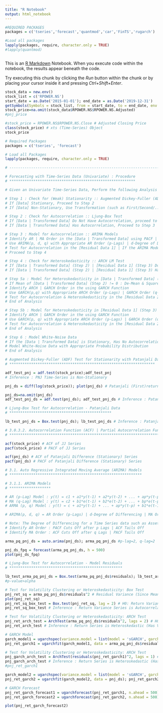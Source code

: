 ---
title: "R Notebook"
output: html_notebook
---

```{r}
#REQUIRED PACKAGES
packages = c('tseries','forecast','quantmod','car','FinTS','rugarch')

#Load all packages
lapply(packages, require, character.only = TRUE)
#lapply(quantmod)



```

This is an [R Markdown](http://rmarkdown.rstudio.com) Notebook. When you execute code within the notebook, the results appear beneath the code.

Try executing this chunk by clicking the *Run* button within the chunk or by placing your cursor inside it and pressing *Ctrl+Shift+Enter*.

```{r}
stock_data = new.env()
stock_list = c('RPOWER.NS')
start_date = as.Date('2015-01-01'); end_date = as.Date('2019-12-31')
getSymbols(Symbols = stock_list, from = start_date, to = end_date, env = stock_data)
stock_price=na.omit(stock_data$RPOWER.NS$RPOWER.NS.Adjusted)
#pnj_price

#stock_price = RPOWER.NS$RPOWER.NS.Close # Adjusted Closing Price
class(stock_price) # xts (Time-Series) Object
stock_price
```

```{r}
# Required Packages
packages = c('tseries', 'forecast') 

# Load all Packages
lapply(packages, require, character.only = TRUE) 
```

```{r}
# ---------------------------------------------------------------------------------------------

# Forecasting with Time-Series Data (Univariate) : Procedure
# **********************************************************

# Given an Univariate Time-Series Data, Perform the following Analysis :

# Step 1 : Check for (Weak) Stationarity :: Augmented Dickey-Fuller (ADF) Test
# If [Data] Stationary, Proceed to Step 2
# If [Data] Non-Stationary, Use Transformation (such as First/Second/... Difference | Log | ...) to Transform the Data and Check for Stationarity (Step 1)

# Step 2 : Check for Autocorrelation :: Ljung-Box Test 
# If [Data | Transformed Data] Do Not Have Autocorrelation, proceed to Step 4
# If [Data | Transformed Data] Has Autocorrelation, Proceed to Step 3

# Step 3 : Model for Autocorrelation :: ARIMA Models
# Identify AR | MA Order in the [Data | Transformed Data] using PACF | ACF Plots
# Use ARIMA(p, d, q) with Appropriate AR Order (p-Lags) | d-Degree of Differencing | MA Order (q-Lags) using PACF | ACF Information to Model the [Data | Transformed Data]
# Test for Autocorrelation in the [Residual Data 1] | If the ARIMA Model is Appropriate : No Autocorrelation in the [Residual Data 1] | If Autocorrelation in [Residual Data 1], Remodel the [Data | Transformed Data]
# Proceed to Step 4

# Step 4 : Check for Heteroskedasticity :: ARCH LM Test
# If [Data | Transformed Data] (Step 2) | [Residual Data 1] (Step 3) Do Not Have Heteroskedasticity, Proceed to Step 6
# If [Data | Transformed Data] (Step 2) | [Residual Data 1] (Step 3) Has Heteroskedasticity, Proceed to Step 5

# Step 5a : Model for Heteroskedasticity in [Data | Transformed Data] (Step 2) :: GARCH Models
# If Mean of [Data | Transformed Data] (Step 2) != 0 : De-Mean & Square the [Data | Transformed Data] | If Mean of [Data | Transformed Data] (Step 2) = 0 : Square the [Data | Transformed Data] 
# Identify ARCH | GARCH Order in the using GARCH Function
# Use GARCH(p,q) with Appropriate ARCH Order (p-Lags) | GARCH Order (q-Lags) to Model the [Data | Transformed Data]
# Test for Autocorrelation & Heteroskedasticity in the [Residual Data 2] | If the GARCH Model is Appropriate : No Autocorrelation & Heteroskedasticity in the [Residual Data 2] | If Autocorrelation & Heteroskedasticity in [Residual Data 2], Remodel the Squared [Data | Transformed Data]
# End of Analysis

# Step 5b : Model for Heteroskedasticity in [Residual Data 1] (Step 3) :: GARCH Models
# Identify ARCH | GARCH Order in the using GARCH Function
# Use GARCH(p, q) with Appropriate ARCH Order (p-Lags) | GARCH Order (q-Lags) with ARIMA(p, d, q) Model (in Step 3) in the Mean Equation to Model the [Residual Data 1] 
# Test for Autocorrelation & Heteroskedasticity in the [Residual Data 2] | If the ARIMA+GARCH Model is Appropriate : No Autocorrelation & Heteroskedasticity in the [Residual Data 2] | If Autocorrelation & Heteroskedasticity in [Residual Data 2], Remodel the [Residual Data 1]
# End of Analysis

# Step 6 : Model White-Noise Data 
# If the [Data | Transformed Data] is Stationary, Has No Autocorrelation & Heteroskedasticity, the [Data | Transformed Data] is White-Noise Data
# Model White-Noise Data with Appropriate Probability Distribution
# End of Analysis

```

```{r}
# Augmented Dickey-Fuller (ADF) Test for Stationarity with Patanjali Data
# *******************************************************************

adf_test_pnj = adf.test(stock_price);adf_test_pnj
# Inference : PNJ Time-Series is Non-Stationary

```

```{r}
pnj_ds = diff(log(stock_price)); plot(pnj_ds) # Patanjali (First)return Difference Time-Series
```

```{r}
pnj_ds=na.omit(pnj_ds)
adf_test_pnj_ds = adf.test(pnj_ds); adf_test_pnj_ds # Inference : Patanjali Difference Time-Series is Stationary

```

```{r}
# Ljung-Box Test for Autocorrelation - Patanjali Data
# ***********************************************

lb_test_pnj_ds = Box.test(pnj_ds); lb_test_pnj_ds # Inference : Patanjali Difference (Stationary) Time-Series is Autocorrelated as NULL is rejected and p-value<0.0151 | NULL: No Auto correlation | Alternate: Auto Correlation
```

```{r}
# 3.0.3.2. Autocorrelation Function (ACF) | Partial Autocorrelation Function (PACF)
# *****************************************************************************

acf(stock_price) # ACF of JJ Series
pacf(stock_price) # PACF of JJ Series

acf(pnj_ds) # ACF of Patanjali Difference (Stationary) Series
pacf(pnj_ds) # PACF of Patanjali Difference (Stationary) Series
```

```{r}
# 3.1. Auto Regressive Integrated Moving Average (ARIMA) Models
# *************************************************************

# 3.1.1. ARIMA Models
# *******************

# AR (p-Lag) Model : y(t) = c1 + a1*y(t-1) + a2*y(t-2) + ... + ap*y(t-p) + e(t) where e = error == White Noise | AR-1 Model : y(t) = c + a1*y(t-1) + e(t)
# MA (q-Lag) Model : y(t) = c2 + b1*e(t-1) + b2*e(t-2) + ... + bp*e(t-p) where e = Error == White Noise | MA-1 Model : y(t) = d + b1*e(t-1)
# ARMA (p, q) Model : y(t) = c + a1*y(t-1) + ... + ap*y(t-p) + b1*e(t-1) + ... + bp*e(t-p) + e(t) | ARMA (1, 1) Model : y(t) = c + a1*y(t-1) + b1*e(t-1) + e(t)

# ARIMA(p, d, q) = AR Order (p-Lags) | d-Degree of Differencing | MA Order (q-Lags)

# Note: The Degree of Differencing for a Time Series data such as Asset Returns is d=0. For a Time Series data such as Asset Prices the Degree of Differencing is usually d=1.
# Identify AR Order : PACF Cuts Off after p Lags | ACF Tails Off
# Identify MA Order : ACF Cuts Off after q Lags | PACF Tails Off
```

```{r}
arma_pq_pnj_ds = auto.arima(pnj_ds); arma_pq_pnj_ds #p-lag=2, q-lag=2
```

```{r}
pnj_ds_fpq = forecast(arma_pq_pnj_ds, h = 500)
plot(pnj_ds_fpq)
```

```{r}
# Ljung-Box Test for Autocorrelation - Model Residuals
# ****************************************************

lb_test_arma_pq_pnj_ds = Box.test(arma_pq_pnj_ds$residuals); lb_test_arma_pq_pnj_ds
#p-value>alpha
```

```{r}

# Test for Volatility Clustering or Heteroskedasticity: Box Test 
pnj_ret_sq = arma_pq_pnj_ds$residuals^2 # Residual Variance (Since Mean Returns is approx. 0)
plot(pnj_ret_sq)
pnj_ret_sq_box_test = Box.test(pnj_ret_sq, lag = 2) # H0: Return Variance Series is Not Serially Correlated
pnj_ret_sq_box_test # Inference : Return Variance Series is Autocorrelated (Has Volatility Clustering)
```

```{r}
# Test for Volatility Clustering or Heteroskedasticity: ARCH Test
pnj_ret_arch_test = ArchTest(arma_pq_pnj_ds$residuals^2, lags = 2) # H0: No ARCH Effects
pnj_ret_arch_test # Inference : Return Series is Heteroskedastic (Has Volatility Clustering)
```

```{r}
# GARCH Model
garch_model1 = ugarchspec(variance.model = list(model = 'sGARCH', garchOrder = c(1,1)), mean.model = list(armaOrder = c(0,0), include.mean = TRUE))
pnj_ret_garch1 = ugarchfit(garch_model1, data = arma_pq_pnj_ds$residuals^2); pnj_ret_garch1

```

```{r}
# Test for Volatility Clustering or Heteroskedasticity: ARCH Test
pnj_garch_arch_test = ArchTest(residuals(pnj_ret_garch1)^2, lags = 1) # H0: No ARCH Effects
pnj_garch_arch_test # Inference : Return Series is Heteroskedastic (Has Volatility Clustering)
#pnj_ret_garch1
```

```{r}
garch_model2 = ugarchspec(variance.model = list(model = 'sGARCH', garchOrder = c(1,1)), mean.model = list(armaOrder = c(2,2), include.mean = FALSE))
pnj_ret_garch2 = ugarchfit(garch_model2, data = pnj_ds); pnj_ret_garch2

# GARCH Forecast
pnj_ret_garch_forecast1 = ugarchforecast(pnj_ret_garch1, n.ahead = 500); pnj_ret_garch_forecast1
pnj_ret_garch_forecast2 = ugarchforecast(pnj_ret_garch2, n.ahead = 500); pnj_ret_garch_forecast2
```

```{r}
plot(pnj_ret_garch_forecast2)
```
